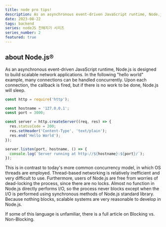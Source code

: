```yaml
---
title: node pro tips!
description: As an asynchronous event-driven JavaScript runtime, Node.js is designed to build scalable network applications. In the following "hello world" example, many connections can be handled concurrently. Upon each connection, the callback is fired, but if there is no work to be done, Node.js will sleep.
date: 2023-08-22
tags: backend
series: nodeJS 친해지기 시리즈
series_number: 2
featured: true
---
```


## about Node.js®

As an asynchronous event-driven JavaScript runtime, Node.js is designed to build scalable network applications. In the following "hello world" example, many connections can be handled concurrently. Upon each connection, the callback is fired, but if there is no work to be done, Node.js will sleep.

```js
const http = require('http');

const hostname = '127.0.0.1';
const port = 3000;

const server = http.createServer((req, res) => {
  res.statusCode = 200;
  res.setHeader('Content-Type', 'text/plain');
  res.end('Hello World');
});

server.listen(port, hostname, () => {
  console.log(`Server running at http://${hostname}:${port}/`);
});
```

This is in contrast to today's more common concurrency model, in which OS threads are employed. Thread-based networking is relatively inefficient and very difficult to use. Furthermore, users of Node.js are free from worries of dead-locking the process, since there are no locks. Almost no function in Node.js directly performs I/O, so the process never blocks except when the I/O is performed using synchronous methods of Node.js standard library. Because nothing blocks, scalable systems are very reasonable to develop in Node.js.

If some of this language is unfamiliar, there is a full article on Blocking vs. Non-Blocking.
